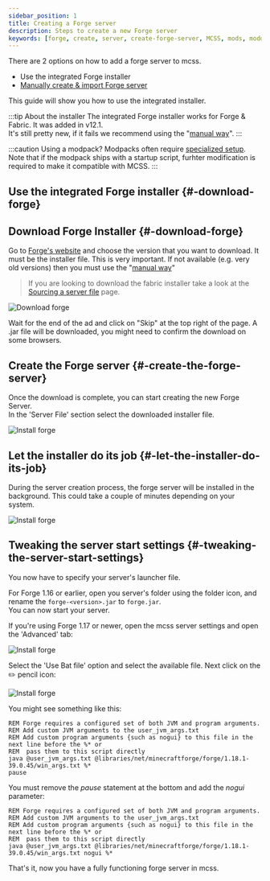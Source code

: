 ```yaml
---
sidebar_position: 1
title: Creating a Forge server
description: Steps to create a new Forge server
keywords: [forge, create, server, create-forge-server, MCSS, mods, modded]
---
```


There are 2 options on how to add a forge server to mcss.
* Use the integrated Forge installer
* [Manually create & import Forge server](/basic/create-server/Forge/create-forge-server-manually)

This guide will show you how to use the integrated installer.

:::tip About the installer
The integrated Forge installer works for Forge & Fabric. It was added in v12.1.<br/>
It's still pretty new, if it fails we recommend using the "[manual way](/basic/create-server/Forge/create-forge-server-manually)".
:::

:::caution Using a modpack?
Modpacks often require [specialized setup](/basic/create-server/Forge/create-a-server-with-a-modpack).  
Note that if the modpack ships with a startup script, furhter modification is required to make it compatible with MCSS.
:::

## Use the integrated Forge installer {#-download-forge}

## Download Forge Installer {#-download-forge}

Go to [Forge's website](https://files.minecraftforge.net) and choose the version that you want to download. It must be the installer file. This is very important. If not available (e.g. very old versions) then you must use the "[manual way](/basic/create-server/Forge/create-forge-server-manually)"

> If you are looking to download the fabric installer take a look at the [Sourcing a server file](/basic/create-server/sourcing-server-file) page.

![Download forge](/img/docs/create-forge/download_forge.png)

Wait for the end of the ad and click on "Skip" at the top right of the page. A .jar file will be downloaded, you might need to confirm the download on some browsers.

## Create the Forge server {#-create-the-forge-server}

Once the download is complete, you can start creating the new Forge Server.<br/>
In the 'Server File' section select the downloaded installer file.

![Install forge](/img/docs/create-forge/forge_installer.png)

## Let the installer do its job {#-let-the-installer-do-its-job}

During the server creation process, the forge server will be installed in the background. This could take a couple of minutes depending on your system.

![Install forge](/img/docs/create-forge/forge_installer_busy.png)

## Tweaking the server start settings {#-tweaking-the-server-start-settings}

You now have to specify your server's launcher file.

For Forge 1.16 or earlier, open you server's folder using the folder icon, and rename the `forge-<version>.jar` to `forge.jar`.<br/>
You can now start your server.

If you're using Forge 1.17 or newer, open the mcss server settings and open the 'Advanced' tab:

![Install forge](/img/docs/create-forge/forge_incorrect_server_settings.png)

Select the 'Use Bat file' option and select the available file. Next click on the ✏️ pencil icon:

![Install forge](/img/docs/create-forge/forge_edit_bat_file.png)

You might see something like this:

```batch
REM Forge requires a configured set of both JVM and program arguments.
REM Add custom JVM arguments to the user_jvm_args.txt
REM Add custom program arguments {such as nogui} to this file in the next line before the %* or
REM  pass them to this script directly
java @user_jvm_args.txt @libraries/net/minecraftforge/forge/1.18.1-39.0.45/win_args.txt %*
pause
```
You must remove the *pause* statement at the bottom and add the *nogui* parameter:

```batch
REM Forge requires a configured set of both JVM and program arguments.
REM Add custom JVM arguments to the user_jvm_args.txt
REM Add custom program arguments {such as nogui} to this file in the next line before the %* or
REM  pass them to this script directly
java @user_jvm_args.txt @libraries/net/minecraftforge/forge/1.18.1-39.0.45/win_args.txt nogui %*
```

That's it, now you have a fully functioning forge server in mcss.